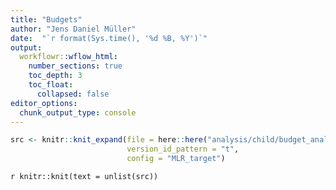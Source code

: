 ```yaml
---
title: "Budgets"
author: "Jens Daniel Müller"
date:  "`r format(Sys.time(), '%d %B, %Y')`"
output: 
  workflowr::wflow_html:
    number_sections: true
    toc_depth: 3
    toc_float:
      collapsed: false
editor_options:
  chunk_output_type: console
---
```



```r

src <- knitr::knit_expand(file = here::here("analysis/child/budget_analysis.Rmd"),
                          version_id_pattern = "t",
                          config = "MLR_target")


```

`r knitr::knit(text = unlist(src))`

